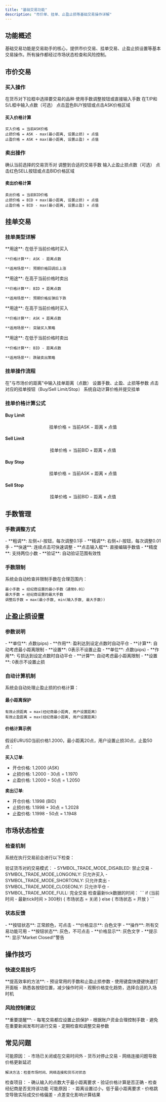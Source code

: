 ```yaml
---
title: "基础交易功能"
description: "市价单、挂单、止盈止损等基础交易操作详解"
---
```


## 功能概述

基础交易功能是交易助手的核心，提供市价交易、挂单交易、止盈止损设置等基本交易操作。所有操作都经过市场状态检查和风险控制。

## 市价交易

### 买入操作

<Steps>
  <Step title="选择货币对">
    在货币对下拉框中选择要交易的品种
  </Step>
  <Step title="设置手数">
    使用手数调整按钮或直接输入手数
  </Step>
  <Step title="设置止盈止损">
    在T/P和S/L框中输入点数（可选）
  </Step>
  <Step title="执行买入">
    点击蓝色BUY按钮或点击ASK价格区域
  </Step>
</Steps>

#### 买入价格计算
```
买入价格 = 当前ASK价格
止损价格 = ASK - max(最小距离, 设置止损) × 点值
止盈价格 = ASK + max(最小距离, 设置止盈) × 点值
```

### 卖出操作

<Steps>
  <Step title="选择货币对">
    确认当前选择的交易货币对
  </Step>
  <Step title="设置手数">
    调整到合适的交易手数
  </Step>
  <Step title="设置止盈止损">
    输入止盈止损点数（可选）
  </Step>
  <Step title="执行卖出">
    点击红色SELL按钮或点击BID价格区域
  </Step>
</Steps>

#### 卖出价格计算
```
卖出价格 = 当前BID价格
止损价格 = BID + max(最小距离, 设置止损) × 点值
止盈价格 = BID - max(最小距离, 设置止盈) × 点值
```

## 挂单交易

### 挂单类型详解

<CardGroup cols={2}>
  <Card title="Buy Limit（买入限价）" icon="arrow-up">
    **用途**: 在低于当前价格时买入
    
    **价格计算**: ASK - 距离点数
    
    **适用场景**: 预期价格回调后上涨
  </Card>
  
  <Card title="Sell Limit（卖出限价）" icon="arrow-down">
    **用途**: 在高于当前价格时卖出
    
    **价格计算**: BID + 距离点数
    
    **适用场景**: 预期价格反弹后下跌
  </Card>
  
  <Card title="Buy Stop（买入停损）" icon="trending-up">
    **用途**: 在高于当前价格时买入
    
    **价格计算**: ASK + 距离点数
    
    **适用场景**: 突破买入策略
  </Card>
  
  <Card title="Sell Stop（卖出停损）" icon="trending-down">
    **用途**: 在低于当前价格时卖出
    
    **价格计算**: BID - 距离点数
    
    **适用场景**: 跌破卖出策略
  </Card>
</CardGroup>

### 挂单操作流程

<Steps>
  <Step title="设置距离">
    在"与市场价的距离"中输入挂单距离（点数）
  </Step>
  <Step title="配置参数">
    设置手数、止盈、止损等参数
  </Step>
  <Step title="选择挂单类型">
    点击对应的挂单按钮（Buy/Sell Limit/Stop）
  </Step>
  <Step title="确认执行">
    系统自动计算价格并提交挂单
  </Step>
</Steps>

### 挂单价格计算公式

#### Buy Limit
$$
\text{挂单价格} = \text{当前ASK} - \text{距离} \times \text{点值}
$$

#### Sell Limit  
$$
\text{挂单价格} = \text{当前BID} + \text{距离} \times \text{点值}
$$

#### Buy Stop
$$
\text{挂单价格} = \text{当前ASK} + \text{距离} \times \text{点值}
$$

#### Sell Stop
$$
\text{挂单价格} = \text{当前BID} - \text{距离} \times \text{点值}
$$

## 手数管理

### 手数调整方式

<Accordion title="按钮调整">
- **粗调**: 左侧+/-按钮，每次调整0.1手
- **精调**: 右侧+/-按钮，每次调整0.01手
- **快速**: 连续点击可快速调整
</Accordion>

<Accordion title="直接输入">
- **点击输入框**: 直接编辑手数值
- **精度**: 支持两位小数
- **验证**: 自动验证范围有效性
</Accordion>

### 手数限制

系统会自动检查并限制手数在合理范围内：

```
最小手数 = 经纪商设置的最小手数（通常0.01）
最大手数 = 经纪商设置的最大手数
调整后手数 = max(最小手数, min(输入手数, 最大手数))
```

## 止盈止损设置

### 参数说明

<CardGroup cols={2}>
  <Card title="止盈(T/P)" icon="target">
    - **单位**: 点数(pips)
    - **作用**: 盈利达到设定点数时自动平仓
    - **计算**: 自动考虑最小距离限制
    - **设置**: 0表示不设置止盈
  </Card>
  
  <Card title="止损(S/L)" icon="shield">
    - **单位**: 点数(pips)  
    - **作用**: 亏损达到设定点数时自动平仓
    - **计算**: 自动考虑最小距离限制
    - **设置**: 0表示不设置止损
  </Card>
</CardGroup>

### 自动计算机制

系统会自动处理止盈止损的价格计算：

#### 最小距离保护
```
有效止损距离 = max(经纪商最小距离, 用户设置距离)
有效止盈距离 = max(经纪商最小距离, 用户设置距离)
```

#### 价格计算示例
假设EURUSD当前价格1.2000，最小距离20点，用户设置止损30点，止盈50点：

**买入订单**:
- 开仓价格: 1.2000 (ASK)
- 止损价格: 1.2000 - 30点 = 1.1970
- 止盈价格: 1.2000 + 50点 = 1.2050

**卖出订单**:
- 开仓价格: 1.1998 (BID)  
- 止损价格: 1.1998 + 30点 = 1.2028
- 止盈价格: 1.1998 - 50点 = 1.1948

## 市场状态检查

### 检查机制

系统在执行交易前会进行以下检查：

<Accordion title="交易模式检查">
验证货币对的交易模式：
- SYMBOL_TRADE_MODE_DISABLED: 禁止交易
- SYMBOL_TRADE_MODE_LONGONLY: 只允许买入
- SYMBOL_TRADE_MODE_SHORTONLY: 只允许卖出
- SYMBOL_TRADE_MODE_CLOSEONLY: 只允许平仓
- SYMBOL_TRADE_MODE_FULL: 完全交易
</Accordion>

<Accordion title="价格时效性检查">
检查最新tick数据的时间：
```
if (当前时间 - 最新tick时间 > 300秒) {
    市场状态 = 关闭
} else {
    市场状态 = 开放
}
```
</Accordion>

### 状态反馈

<CardGroup cols={2}>
  <Card title="市场开放" icon="check-circle">
    - **按钮状态**: 正常颜色，可点击
    - **价格显示**: 白色文字
    - **操作**: 所有交易功能可用
  </Card>
  
  <Card title="市场关闭" icon="x-circle">
    - **按钮状态**: 灰色，不可点击
    - **价格显示**: 灰色文字
    - **提示**: 显示"Market Closed!"警告
  </Card>
</CardGroup>

## 操作技巧

### 快速交易技巧

<Tip>
**提高效率的方法**:
- 预设常用的手数和止盈止损参数
- 使用键盘快捷键快速打开面板
- 熟悉各按钮位置，减少操作时间
- 观察价格变化趋势，选择合适的入场时机
</Tip>

### 风险控制建议

<Warning>
**重要提醒**:
- 每笔交易都应设置止损保护
- 根据账户资金合理控制手数
- 避免在重要新闻发布时进行交易
- 定期检查和调整交易参数
</Warning>

## 常见问题

<AccordionGroup>
  <Accordion title="为什么交易按钮变灰了？">
    可能原因：
    - 市场已关闭或在交易时间外
    - 货币对停止交易
    - 网络连接问题导致价格更新延迟
    
    解决方法：检查市场时间、网络连接和货币对状态
  </Accordion>
  
  <Accordion title="止盈止损没有生效？">
    检查项目：
    - 确认输入的点数大于最小距离要求
    - 验证价格计算是否正确
    - 检查经纪商是否支持该功能
  </Accordion>
  
  <Accordion title="挂单价格计算不准确？">
    可能原因：
    - 距离设置过小，低于最小距离要求
    - 价格跳空导致实际成交价格偏差
    - 点差变化影响计算结果
  </Accordion>
</AccordionGroup>
